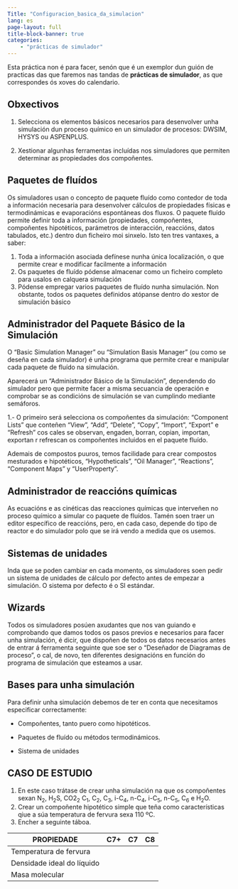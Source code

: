 ```yaml
---
Title: "Configuracion_basica_da_simulacion"
lang: es
page-layout: full
title-block-banner: true
categories:
    - "prácticas de simulador"
---
```


:::{.callout-important title="Importtante!"}
Esta práctica non é para facer, senón que é un exemplor dun guión de practicas das que faremos nas tandas de **prácticas de simulador**, as que correspondes ós xoves do calendario.
:::
## Obxectivos

1. Selecciona os elementos básicos necesarios para desenvolver unha simulación dun proceso químico en un simulador de procesos: DWSIM, HYSYS ou ASPENPLUS.

2. Xestionar algunhas ferramentas incluídas nos simuladores que permiten determinar as propiedades dos compoñentes.

## Paquetes de fluídos

Os simuladores usan o concepto de paquete fluído como contedor de toda a información necesaria para desenvolver cálculos de propiedades físicas e termodinámicas e evaporacións espontáneas dos fluxos. O paquete fluído permite definir toda a información (propiedades, compoñentes, compoñentes hipotéticos, parámetros de interacción, reaccións, datos tabulados, etc.) dentro dun ficheiro moi sinxelo. Isto ten tres vantaxes, a saber:

1. Toda a información asociada defínese nunha única localización, o que permite crear e modificar facilmente a información
2. Os paquetes de fluído pódense almacenar como un ficheiro completo para usalos en calquera simulación
3. Pódense empregar varios paquetes de fluído nunha simulación. Non obstante, todos os paquetes definidos atópanse dentro do xestor de simulación básico

## Administrador del Paquete Básico de la Simulación

O "Basic Simulation Manager" ou "Simulation Basis Manager" (ou como se deseña en cada simulador) é unha programa que permite crear e manipular cada paquete de fluído na simulación. 

Aparecerá un “Administrador Básico de la Simulación”, dependendo do simulador pero que permite facer a misma secuancia de operación e comprobar se as condicións de simulación se van cumplindo mediante semáforos.

1.- O primeiro será selecciona os compoñentes da simulación: “Component Lists” que conteñen “View”, “Add”, “Delete”, “Copy”, “Import”, “Export” e “Refresh” cos cales se observan, engaden, borran, copian, importan, exportan r refrescan os compoñentes incluidos en el paquete fluído. 

Ademais de compostos puuros, temos facilidade para crear compostos mesturados e hipotéticos, “Hypotheticals”, “Oil Manager”, “Reactions”, “Component Maps” y “UserProperty”. 

## Administrador de reaccións químicas

As  ecuacións e as cinéticas das reacciones químicas que interveñen no proceso químico a simular co paquete de fluídos. Tamén soen traer un editor específico de reaccións, pero, en cada caso, depende do tipo de reactor e do simulador polo que se irá vendo a medida que os usemos.

## Sistemas de unidades

Inda que se poden cambiar en cada momento, os simuladores soen pedir un sistema de unidades de cálculo por defecto antes de empezar a simulación. O sistema por defecto é o SI estándar.

## Wizards

Todos os simuladores posúen axudantes que nos van guiando e comprobando que damos todos os pasos previos e necesarios para facer unha simulación, é dicir, que dispoñen de todos os datos necesarios antes de entrar á ferramenta seguinte que soe ser o "Deseñador de Diagramas de proceso", o cal, de novo, ten diferentes designacións en función do programa de simulación que esteamos a usar.

## Bases para unha simulación
Para definir unha simulación debemos de ter en conta que necesitamos especificar correctamente:

* Compoñentes, tanto puero como hipotéticos.

* Paquetes de fluído ou métodos termodinámicos.
* Sistema de unidades

## CASO DE ESTUDIO

1. En este caso trátase de crear unha simulación na que os compoñentes sexan N<sub>2</sub>, H<sub>2</sub>S, CO2<sub>2</sub> C<sub>1</sub>, C<sub>2</sub>, C<sub>3</sub>, i-C<sub>4</sub>, n-C<sub>4</sub>, i-C<sub>5</sub>,  n-C<sub>5</sub>, C<sub>6</sub> e H<sub>2</sub>O.
2. Crear un compoñente hipotético simple que teña como características qiue a súa temperatura de fervura sexa 110 ºC.
3. Encher a seguinte táboa.


| **PROPIEDAD**E             | **C7+** | **C7** | **C8** |
| -------------------------- | :-----: | :----: | :----: |
| Temperatura de fervura     |         |        |        |
| Densidade ideal do líquido |         |        |        |
| Masa molecular             |         |        |        |
